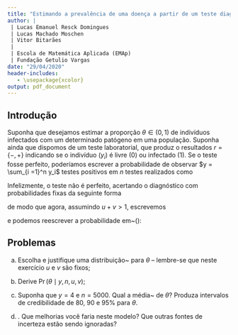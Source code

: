 ```yaml
---
title: "Estimando a prevalência de uma doença a partir de um teste diagnóstico"
author: |
 | Lucas Emanuel Resck Domingues
 | Lucas Machado Moschen
 | Vitor Bitarães
 | 
 | Escola de Matemática Aplicada (EMAp)
 | Fundação Getulio Vargas
date: "29/04/2020"
header-includes:
   - \usepackage{xcolor}
output: pdf_document
---
```


## Introdução

Suponha que desejamos estimar a proporção $\theta \in (0, 1)$ de indivíduos infectados com um determinado patógeno em uma população.
Suponha ainda que dispomos de um teste laboratorial, que produz o resultados $r = \{-, +\}$ indicando se o indivíduo ($y_i$) é livre ($0$) ou infectado ($1$).
Se o teste fosse perfeito, poderíamos escrever a probabilidade de observar $y = \sum_{i =1}^n y_i$ testes positivos em $n$ testes realizados como\footnote{Porquê?}

\begin{equation}
\label{eq:prev_simple}
 \operatorname{Pr}\left( y \mid \theta, n \right) = \binom{n}{y} \theta^y (1-\theta)^{n-y}. 
\end{equation}

Infelizmente, o teste não é perfeito, acertando o diagnóstico com probabilidades fixas da seguinte forma\footnote{Naturalmente, $u, v \in (0, 1) \times (0, 1)$, levando em conta a restrição $u + v > 1$.}

\begin{align}
%  \operatorname{Pr}\left(\right)
 \operatorname{Pr}\left(\ r = + \mid y_i = 0 \right) &:= 1-u,\\
 \operatorname{Pr}\left( r = - \mid y_i = 1 \right) &:= 1-v,
\end{align}

de modo que agora, assumindo $u + v > 1$, escrevemos\footnote{Exercício bônus: mostre porquê.}

\begin{equation}
  \operatorname{Pr}\left(r = + \mid \theta, u, v \right) := \theta ( 1- v) + (1-\theta)u,
\end{equation}
e podemos reescrever a probabilidade em~(\ref{eq:prev_simple}):
\begin{equation}
 \operatorname{Pr}\left(y \mid \theta, n, u, v\right) = \binom{n}{y} \left[ u + \theta ( 1- (u  + v)) \right]^{y} \left[ 1 -u - \theta (1 -(u + v))\right]^{n-y}.
\end{equation}





## Problemas

a) Escolha e justifique uma distribuição~\textit{a priori} para $\theta$ -- lembre-se que neste exercício $u$ e $v$ são fixos;
 
 \textbf{Resposta:}
 
\textcolor{red}{Uma primeira idea é a distribuição BETA que já conversamos em aula.}

\textcolor{red}{Procurar usadas na biografia. }
 
b) Derive $\operatorname{Pr}(\theta \mid y, n, u, v)$;
 
 \textbf{Resposta:}
 
c) Suponha que $y = 4$ e $n = 5000$.
 Qual a média~\textit{a posteriori} de $\theta$?
 Produza intervalos de credibilidade de $80$, $90$ e $95$\% para $\theta$. 
 
 \textbf{Resposta:}
 
d) \textbf{Bônus}. Que melhorias você faria neste modelo? Que outras fontes de incerteza estão sendo ignoradas?
 
 \textbf{Resposta:}